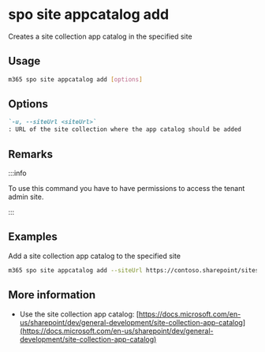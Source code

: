 
# spo site appcatalog add

Creates a site collection app catalog in the specified site

## Usage

```sh
m365 spo site appcatalog add [options]
```

## Options

```md defintion-list
`-u, --siteUrl <siteUrl>`
: URL of the site collection where the app catalog should be added
```

<Global />

## Remarks

:::info

To use this command you have to have permissions to access the tenant admin site.

:::

## Examples

Add a site collection app catalog to the specified site

```sh
m365 spo site appcatalog add --siteUrl https://contoso.sharepoint/sites/site
```

## More information

- Use the site collection app catalog: [https://docs.microsoft.com/en-us/sharepoint/dev/general-development/site-collection-app-catalog](https://docs.microsoft.com/en-us/sharepoint/dev/general-development/site-collection-app-catalog)
